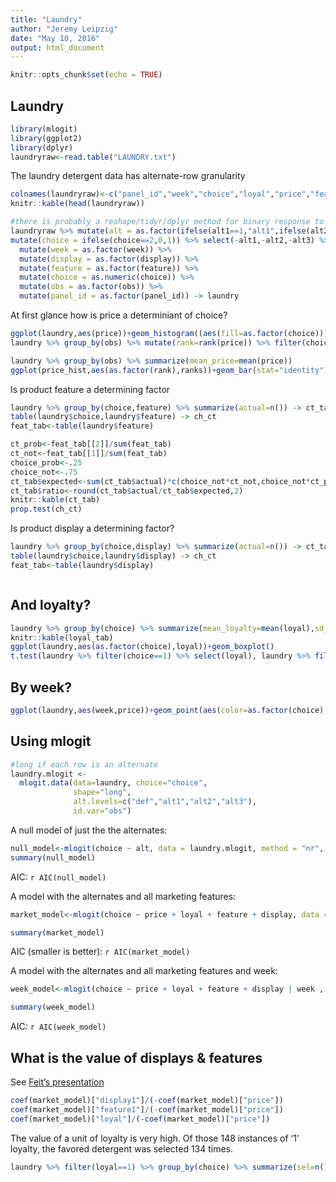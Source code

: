 ```yaml
---
title: "Laundry"
author: "Jeremy Leipzig"
date: "May 10, 2016"
output: html_document
---
```


```r
knitr::opts_chunk$set(echo = TRUE)
```

## Laundry



```r
library(mlogit)
library(ggplot2)
library(dplyr)
laundryraw<-read.table("LAUNDRY.txt")
```

The laundry detergent data has alternate-row granularity
```r


colnames(laundryraw)<-c("panel_id","week","choice","loyal","price","feature","display","alt1","alt2","alt3","obs")
knitr::kable(head(laundryraw))

#there is probably a reshape/tidyr/dplyr method for binary response to categorical but I can't find it
laundryraw %>% mutate(alt = as.factor(ifelse(alt1==1,"alt1",ifelse(alt2==1,"alt2",ifelse(alt3==1,"alt3","def"))))) %>%
mutate(choice = ifelse(choice==2,0,1)) %>% select(-alt1,-alt2,-alt3) %>%
  mutate(week = as.factor(week)) %>%
  mutate(display = as.factor(display)) %>%
  mutate(feature = as.factor(feature)) %>%
  mutate(choice = as.numeric(choice)) %>%
  mutate(obs = as.factor(obs)) %>%
  mutate(panel_id = as.factor(panel_id)) -> laundry

```
At first glance how is price a determiniant of choice?
```r
ggplot(laundry,aes(price))+geom_histogram((aes(fill=as.factor(choice))))
laundry %>% group_by(obs) %>% mutate(rank=rank(price)) %>% filter(choice == 1) %>% ungroup %>% group_by(rank) %>% summarize(ranks=n()) -> price_hist

laundry %>% group_by(obs) %>% summarize(mean_price=mean(price))
ggplot(price_hist,aes(as.factor(rank),ranks))+geom_bar(stat="identity")+xlab("rank")+ylab("occurences of choice 1")
```

Is product feature a determining factor
```r
laundry %>% group_by(choice,feature) %>% summarize(actual=n()) -> ct_tab
table(laundry$choice,laundry$feature) -> ch_ct
feat_tab<-table(laundry$feature)
```

```r
ct_prob<-feat_tab[[2]]/sum(feat_tab)
ct_not<-feat_tab[[1]]/sum(feat_tab)
choice_prob<-.25
choice_not<-.75
ct_tab$expected<-sum(ct_tab$actual)*c(choice_not*ct_not,choice_not*ct_prob,choice_prob*ct_not,choice_prob*ct_prob)
ct_tab$ratio<-round(ct_tab$actual/ct_tab$expected,2)
knitr::kable(ct_tab)
prop.test(ch_ct)
```

Is product display a determining factor?
```r
laundry %>% group_by(choice,display) %>% summarize(actual=n()) -> ct_tab
table(laundry$choice,laundry$display) -> ch_ct
feat_tab<-table(laundry$display)
```

```r
```

## And loyalty?
```r
laundry %>% group_by(choice) %>% summarize(mean_loyalty=mean(loyal),sd_loyalty=sd(loyal)) -> loyal_tab
knitr::kable(loyal_tab)
ggplot(laundry,aes(as.factor(choice),loyal))+geom_boxplot()
t.test(laundry %>% filter(choice==1) %>% select(loyal), laundry %>% filter(choice==0) %>% select(loyal))
```

## By week?
```r
ggplot(laundry,aes(week,price))+geom_point(aes(color=as.factor(choice),shape=as.factor(display)))
```

## Using mlogit
```r
#long if each row is an alternate
laundry.mlogit <- 
  mlogit.data(data=laundry, choice="choice", 
              shape="long", 
              alt.levels=c("def","alt1","alt2","alt3"), 
              id.var="obs")
```

A null model of just the the alternates:
```r
null_model<-mlogit(choice ~ alt, data = laundry.mlogit, method = "nr", probit = FALSE, print.level = 0)
summary(null_model)
```
AIC: `r AIC(null_model)`

A model with the alternates and all marketing features:
```r
market_model<-mlogit(choice ~ price + loyal + feature + display, data = laundry.mlogit, method = "nr", probit = FALSE, print.level = 0)

summary(market_model)
```
AIC (smaller is better): `r AIC(market_model)`

A model with the alternates and all marketing features and week:
```r
week_model<-mlogit(choice ~ price + loyal + feature + display | week , data = laundry.mlogit, method = "nr", probit = FALSE, print.level = 0)

summary(week_model)
```
AIC: `r AIC(week_model)`

## What is the value of displays & features
See [Feit's presentation](http://r-marketing.r-forge.r-project.org/slides/chapter13-phillyR/ConjointR20150418.html#/21)
```r
coef(market_model)["display1"]/(-coef(market_model)["price"])
coef(market_model)["feature1"]/(-coef(market_model)["price"])
coef(market_model)["loyal"]/(-coef(market_model)["price"])
```

The value of a unit of loyalty is very high. Of those 148 instances of '1' loyalty, the favored detergent was selected 134 times.

```r
laundry %>% filter(loyal==1) %>% group_by(choice) %>% summarize(sel=n())
```
